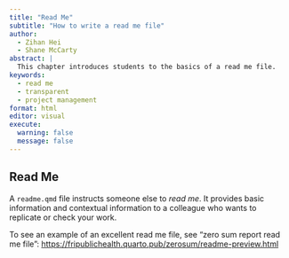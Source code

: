 ```yaml
---
title: "Read Me"
subtitle: "How to write a read me file"
author: 
  - Zihan Hei
  - Shane McCarty
abstract: |
  This chapter introduces students to the basics of a read me file. 
keywords:
  - read me
  - transparent
  - project management
format: html
editor: visual
execute:
  warning: false
  message: false
---
```


## Read Me

A `readme.qmd` file instructs someone else to *read me*. It provides basic information and contextual information to a colleague who wants to replicate or check your work.

To see an example of an excellent read me file, see "zero sum report read me file": <https://fripublichealth.quarto.pub/zerosum/readme-preview.html>
